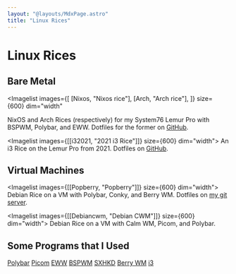 ```yaml
---
layout: "@layouts/MdxPage.astro"
title: "Linux Rices"
---
```



# Linux Rices

## Bare Metal


<Imagelist
  images={[
    [Nixos, "Nixos rice"],
    [Arch, "Arch rice"],
  ]}
  size={600}
  dim="width"
>
  NixOS and Arch Rices (respectively) for my System76 Lemur Pro with BSPWM,
  Polybar, and EWW. Dotfiles for the former on
  [GitHub](https://github.com/junikimm717/nixosdots).
</Imagelist>


<Imagelist images={[[i32021, "2021 i3 Rice"]]} size={600} dim="width">
  An i3 Rice on the Lemur Pro from 2021. Dotfiles on
  [GitHub](https://github.com/junikimm717/Dotfiles-i3-rice).
</Imagelist>

## Virtual Machines


<Imagelist images={[[Popberry, "Popberry"]]} size={600} dim="width">
  Debian Rice on a VM with Polybar, Conky, and Berry WM. Dotfiles on [my git
  server](https://git.junickim.me/junirices/popberry).
</Imagelist>


<Imagelist images={[[Debiancwm, "Debian CWM"]]} size={600} dim="width">
  Debian Rice on a VM with Calm WM, Picom, and Polybar.
</Imagelist>

## Some Programs that I Used

[Polybar](https://github.com/polybar/polybar)
[Picom](https://github.com/yshui/picom) [EWW](https://github.com/elkowar/eww)
[BSPWM](https://github.com/baskerville/bspwm)
[SXHKD](https://github.com/baskerville/sxhkd) [Berry WM](https://berrywm.org/)
[i3](https://i3wm.org/)
